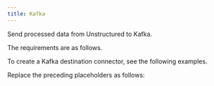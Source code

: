 ```yaml
---
title: Kafka
---
```


Send processed data from Unstructured to Kafka.

The requirements are as follows.


<KafkaPrerequisites />

To create a Kafka destination connector, see the following examples.


<CodeGroup>
    <KafkaSDK />
    <KafkaAPIRESTCreate />
</CodeGroup>

Replace the preceding placeholders as follows:


<KafkaAPIPlaceholders />


